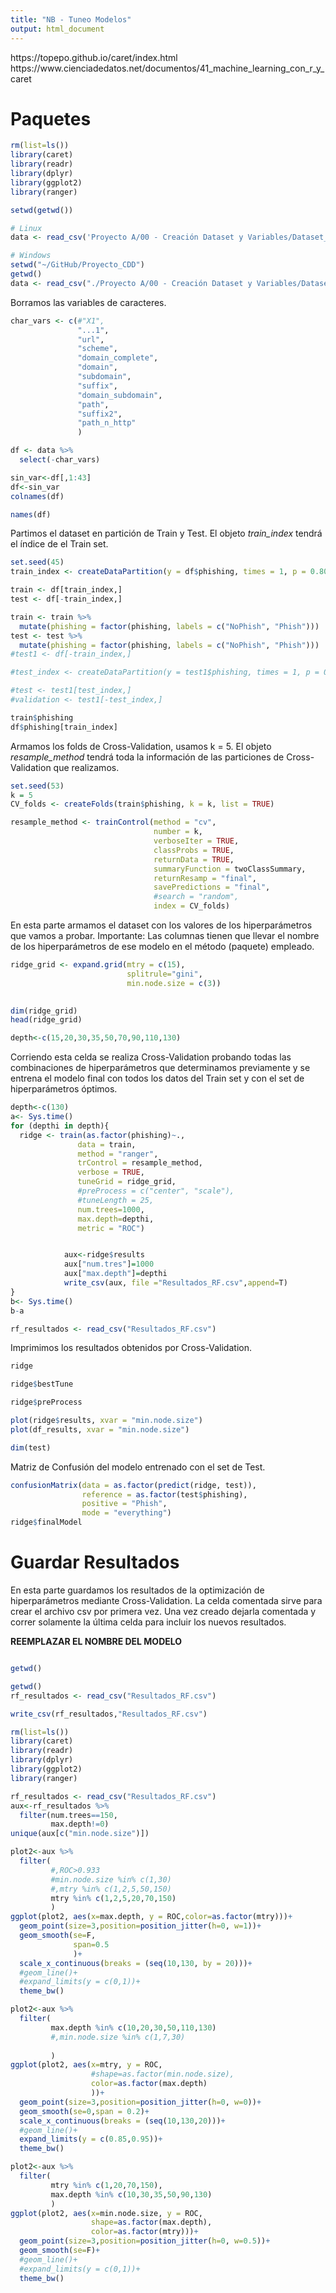```yaml
---
title: "NB - Tuneo Modelos"
output: html_document
---
```


https://topepo.github.io/caret/index.html
https://www.cienciadedatos.net/documentos/41_machine_learning_con_r_y_caret

# Paquetes

```r
rm(list=ls())
library(caret)
library(readr)
library(dplyr)
library(ggplot2)
library(ranger)

setwd(getwd())
```


```r
# Linux
data <- read_csv('Proyecto A/00 - Creación Dataset y Variables/Dataset_Modelos.csv')
```

```r
# Windows
setwd("~/GitHub/Proyecto_CDD")
getwd()
data <- read_csv("./Proyecto A/00 - Creación Dataset y Variables/Dataset_Modelos.csv")
```

Borramos las variables de caracteres.

```r
char_vars <- c(#"X1", 
               "...1",
               "url", 
               "scheme", 
               "domain_complete", 
               "domain", 
               "subdomain", 
               "suffix", 
               "domain_subdomain", 
               "path", 
               "suffix2",
               "path_n_http" 
               )

df <- data %>%
  select(-char_vars)
```

```r
sin_var<-df[,1:43]
df<-sin_var
colnames(df)
```


```r
names(df)
```

Partimos el dataset en partición de Train y Test. El objeto *train_index* tendrá el índice de el Train set.

```r
set.seed(45)
train_index <- createDataPartition(y = df$phishing, times = 1, p = 0.80, list = FALSE)

train <- df[train_index,]
test <- df[-train_index,]

train <- train %>%
  mutate(phishing = factor(phishing, labels = c("NoPhish", "Phish")))
test <- test %>%
  mutate(phishing = factor(phishing, labels = c("NoPhish", "Phish")))
#test1 <- df[-train_index,]

#test_index <- createDataPartition(y = test1$phishing, times = 1, p = 0.5, list = FALSE)

#test <- test1[test_index,]
#validation <- test1[-test_index,]
```

```r
train$phishing
df$phishing[train_index]
```

Armamos los folds de Cross-Validation, usamos k = 5. El objeto *resample_method* tendrá toda la información de las particiones de Cross-Validation que realizamos.

```r
set.seed(53)
k = 5
CV_folds <- createFolds(train$phishing, k = k, list = TRUE)

resample_method <- trainControl(method = "cv",
                                number = k,
                                verboseIter = TRUE,
                                classProbs = TRUE,
                                returnData = TRUE,
                                summaryFunction = twoClassSummary,
                                returnResamp = "final",
                                savePredictions = "final",
                                #search = "random",
                                index = CV_folds)

```

En esta parte armamos el dataset con los valores de los hiperparámetros que vamos a probar. Importante: Las columnas tienen que llevar el nombre de los hiperparámetros de ese modelo en el método (paquete) empleado.

```r
ridge_grid <- expand.grid(mtry = c(15),
                          splitrule="gini",
                          min.node.size = c(3))
                            

dim(ridge_grid)
head(ridge_grid)
```
```r
depth<-c(15,20,30,35,50,70,90,110,130)
```

Corriendo esta celda se realiza Cross-Validation probando todas las combinaciones de hiperparámetros que determinamos previamente y se entrena el modelo final con todos los datos del Train set y con el set de hiperparámetros óptimos.

```r
depth<-c(130)
a<- Sys.time()
for (depthi in depth){
  ridge <- train(as.factor(phishing)~., 
               data = train, 
               method = "ranger", 
               trControl = resample_method,
               verbose = TRUE,
               tuneGrid = ridge_grid,
               #preProcess = c("center", "scale"),
               #tuneLength = 25,
               num.trees=1000,
               max.depth=depthi,
               metric = "ROC")


            aux<-ridge$results
            aux["num.tres"]=1000
            aux["max.depth"]=depthi
            write_csv(aux, file ="Resultados_RF.csv",append=T)
}
b<- Sys.time()
b-a

```

```r
rf_resultados <- read_csv("Resultados_RF.csv")

```

Imprimimos los resultados obtenidos por Cross-Validation.


```r
ridge
```

```r
ridge$bestTune
```

```r
ridge$preProcess
```



```r
plot(ridge$results, xvar = "min.node.size")
plot(df_results, xvar = "min.node.size")
```



```r
dim(test)
```


Matriz de Confusión del modelo entrenado con el set de Test.

```r
confusionMatrix(data = as.factor(predict(ridge, test)),
                reference = as.factor(test$phishing),
                positive = "Phish",
                mode = "everything")
ridge$finalModel
```

# Guardar Resultados

En esta parte guardamos los resultados de la optimización de hiperparámetros mediante Cross-Validation. La celda comentada sirve para crear el archivo csv por primera vez. Una vez creado dejarla comentada y correr solamente la última celda para incluir los nuevos resultados.

**REEMPLAZAR EL NOMBRE DEL MODELO**
```r

```

```r
getwd()

```

```r
getwd()
rf_resultados <- read_csv("Resultados_RF.csv")

write_csv(rf_resultados,"Resultados_RF.csv")
```

```r
rm(list=ls())
library(caret)
library(readr)
library(dplyr)
library(ggplot2)
library(ranger)

rf_resultados <- read_csv("Resultados_RF.csv")
aux<-rf_resultados %>%
  filter(num.trees==150,
         max.depth!=0)
unique(aux[c("min.node.size")])
```

```r
plot2<-aux %>%
  filter(
         #,ROC>0.933
         #min.node.size %in% c(1,30)
         #,mtry %in% c(1,2,5,50,150)
         mtry %in% c(1,2,5,20,70,150)
         )
ggplot(plot2, aes(x=max.depth, y = ROC,color=as.factor(mtry)))+
  geom_point(size=3,position=position_jitter(h=0, w=1))+
  geom_smooth(se=F,
              span=0.5
              )+
  scale_x_continuous(breaks = (seq(10,130, by = 20)))+
  #geom_line()+
  #expand_limits(y = c(0,1))+
  theme_bw()

```


```r
plot2<-aux %>%
  filter(
         max.depth %in% c(10,20,30,50,110,130)
         #,min.node.size %in% c(1,7,30)
         
         )
ggplot(plot2, aes(x=mtry, y = ROC,
                  #shape=as.factor(min.node.size),
                  color=as.factor(max.depth)
                  ))+
  geom_point(size=3,position=position_jitter(h=0, w=0))+
  geom_smooth(se=0,span = 0.2)+
  scale_x_continuous(breaks = (seq(10,130,20)))+
  #geom_line()+
  expand_limits(y = c(0.85,0.95))+
  theme_bw()
```

```r
plot2<-aux %>%
  filter(
         mtry %in% c(1,20,70,150),
         max.depth %in% c(10,30,35,50,90,130)
         )
ggplot(plot2, aes(x=min.node.size, y = ROC,
                  shape=as.factor(max.depth),
                  color=as.factor(mtry)))+
  geom_point(size=3,position=position_jitter(h=0, w=0.5))+
  geom_smooth(se=F)+
  #geom_line()+
  #expand_limits(y = c(0,1))+
  theme_bw()
```

